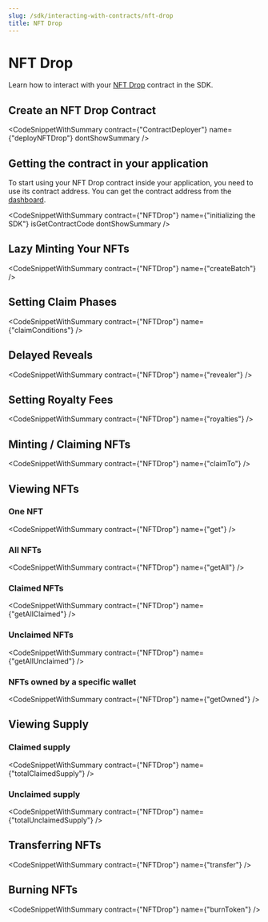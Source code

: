 ```yaml
---
slug: /sdk/interacting-with-contracts/nft-drop
title: NFT Drop
---
```



# NFT Drop

Learn how to interact with your [NFT Drop](/pre-built-contracts/nft-drop) contract in the SDK.

## Create an NFT Drop Contract

<CodeSnippetWithSummary
  contract={"ContractDeployer"}
  name={"deployNFTDrop"}
  dontShowSummary
/>

## Getting the contract in your application

To start using your NFT Drop contract inside your application, you need to use its contract address. You can get the contract address from the [dashboard](https://thirdweb.com/dashboard).

<CodeSnippetWithSummary
  contract={"NFTDrop"}
  name={"initializing the SDK"}
  isGetContractCode
  dontShowSummary
/>

## Lazy Minting Your NFTs

<CodeSnippetWithSummary contract={"NFTDrop"} name={"createBatch"} />

## Setting Claim Phases

<CodeSnippetWithSummary contract={"NFTDrop"} name={"claimConditions"} />

## Delayed Reveals

<CodeSnippetWithSummary contract={"NFTDrop"} name={"revealer"} />

## Setting Royalty Fees

<CodeSnippetWithSummary contract={"NFTDrop"} name={"royalties"} />

## Minting / Claiming NFTs

<CodeSnippetWithSummary contract={"NFTDrop"} name={"claimTo"} />

## Viewing NFTs

### One NFT

<CodeSnippetWithSummary contract={"NFTDrop"} name={"get"} />

### All NFTs

<CodeSnippetWithSummary contract={"NFTDrop"} name={"getAll"} />

### Claimed NFTs

<CodeSnippetWithSummary contract={"NFTDrop"} name={"getAllClaimed"} />

### Unclaimed NFTs

<CodeSnippetWithSummary contract={"NFTDrop"} name={"getAllUnclaimed"} />

### NFTs owned by a specific wallet

<CodeSnippetWithSummary contract={"NFTDrop"} name={"getOwned"} />

## Viewing Supply

### Claimed supply

<CodeSnippetWithSummary contract={"NFTDrop"} name={"totalClaimedSupply"} />

### Unclaimed supply

<CodeSnippetWithSummary contract={"NFTDrop"} name={"totalUnclaimedSupply"} />

## Transferring NFTs

<CodeSnippetWithSummary contract={"NFTDrop"} name={"transfer"} />

## Burning NFTs

<CodeSnippetWithSummary contract={"NFTDrop"} name={"burnToken"} />
